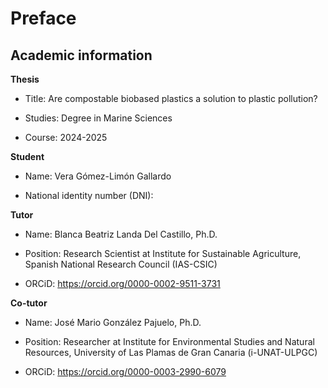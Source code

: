 # Preface {.unnumbered}

## Academic information

**Thesis**

-   Title: Are compostable biobased plastics a solution to plastic pollution?

-   Studies: Degree in Marine Sciences

-   Course: 2024-2025

**Student**

-   Name: Vera Gómez-Limón Gallardo

-   National identity number (DNI): 

**Tutor**

-   Name: Blanca Beatriz Landa Del Castillo, Ph.D.

-   Position: Research Scientist at Institute for Sustainable Agriculture, Spanish National Research Council (IAS-CSIC)

-   ORCiD: <https://orcid.org/0000-0002-9511-3731>

**Co-tutor**

-   Name: José Mario González Pajuelo, Ph.D.

-   Position: Researcher at Institute for Environmental Studies and Natural Resources, University of Las Plamas de Gran Canaria (i-UNAT-ULPGC)

-   ORCiD: <https://orcid.org/0000-0003-2990-6079>
